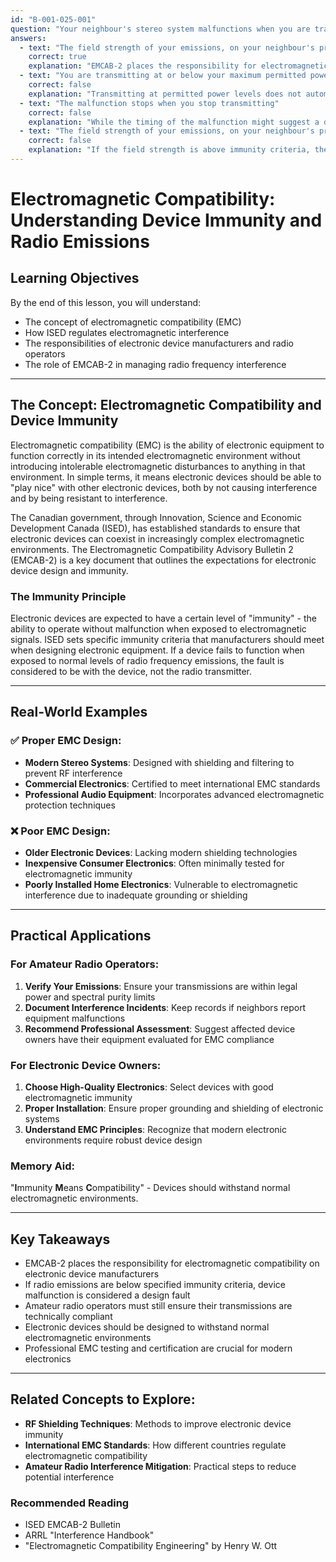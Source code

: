 ```yaml
---
id: "B-001-025-001"
question: "Your neighbour's stereo system malfunctions when you are transmitting. What provision in Electromagnetic Compatibility Advisory Bulletin EMCAB-2 deems the stereo system's lack of immunity is the cause?"
answers:
  - text: "The field strength of your emissions, on your neighbour's premises, is below Innovation, Science and Economic Development Canada's specified immunity criteria"
    correct: true
    explanation: "EMCAB-2 places the responsibility for electromagnetic compatibility on the equipment owner, not the radio transmitter operator. If the field strength of amateur radio emissions is below ISED's specified immunity criteria, the stereo system's susceptibility to interference is considered a design or installation fault of the electronic device itself. This means the stereo system should be able to withstand normal radio frequency emissions without malfunction."
  - text: "You are transmitting at or below your maximum permitted power"
    correct: false
    explanation: "Transmitting at permitted power levels does not automatically absolve an amateur radio operator from interference considerations. While staying within power limits is important, it doesn't guarantee that a nearby electronic device won't experience interference, especially if the device has poor electromagnetic immunity."
  - text: "The malfunction stops when you stop transmitting"
    correct: false
    explanation: "While the timing of the malfunction might suggest a direct connection to your transmission, this observation alone does not establish the legal or technical basis for determining interference responsibility under EMCAB-2. The advisory bulletin focuses on specific technical criteria, not just observable symptoms."
  - text: "The field strength of your emissions, on your neighbour's premises, is above Innovation, Science and Economic Development Canada's specified immunity criteria"
    correct: false
    explanation: "If the field strength is above immunity criteria, then the amateur radio operator might be responsible for the interference. This answer reverses the correct interpretation of EMCAB-2, which places the burden on electronic devices to have sufficient immunity when emissions are below specified thresholds."
---
```


# Electromagnetic Compatibility: Understanding Device Immunity and Radio Emissions

## Learning Objectives
By the end of this lesson, you will understand:
- The concept of electromagnetic compatibility (EMC)
- How ISED regulates electromagnetic interference
- The responsibilities of electronic device manufacturers and radio operators
- The role of EMCAB-2 in managing radio frequency interference

---

## The Concept: Electromagnetic Compatibility and Device Immunity

Electromagnetic compatibility (EMC) is the ability of electronic equipment to function correctly in its intended electromagnetic environment without introducing intolerable electromagnetic disturbances to anything in that environment. In simple terms, it means electronic devices should be able to "play nice" with other electronic devices, both by not causing interference and by being resistant to interference.

The Canadian government, through Innovation, Science and Economic Development Canada (ISED), has established standards to ensure that electronic devices can coexist in increasingly complex electromagnetic environments. The Electromagnetic Compatibility Advisory Bulletin 2 (EMCAB-2) is a key document that outlines the expectations for electronic device design and immunity.

### The Immunity Principle

Electronic devices are expected to have a certain level of "immunity" - the ability to operate without malfunction when exposed to electromagnetic signals. ISED sets specific immunity criteria that manufacturers should meet when designing electronic equipment. If a device fails to function when exposed to normal levels of radio frequency emissions, the fault is considered to be with the device, not the radio transmitter.

---

## Real-World Examples

### ✅ Proper EMC Design:
- **Modern Stereo Systems**: Designed with shielding and filtering to prevent RF interference
- **Commercial Electronics**: Certified to meet international EMC standards
- **Professional Audio Equipment**: Incorporates advanced electromagnetic protection techniques

### ❌ Poor EMC Design:
- **Older Electronic Devices**: Lacking modern shielding technologies
- **Inexpensive Consumer Electronics**: Often minimally tested for electromagnetic immunity
- **Poorly Installed Home Electronics**: Vulnerable to electromagnetic interference due to inadequate grounding or shielding

---

## Practical Applications

### For Amateur Radio Operators:
1. **Verify Your Emissions**: Ensure your transmissions are within legal power and spectral purity limits
2. **Document Interference Incidents**: Keep records if neighbors report equipment malfunctions
3. **Recommend Professional Assessment**: Suggest affected device owners have their equipment evaluated for EMC compliance

### For Electronic Device Owners:
1. **Choose High-Quality Electronics**: Select devices with good electromagnetic immunity
2. **Proper Installation**: Ensure proper grounding and shielding of electronic systems
3. **Understand EMC Principles**: Recognize that modern electronic environments require robust device design

### Memory Aid:
"**I**mmunity **M**eans **C**ompatibility" - Devices should withstand normal electromagnetic environments.

---

## Key Takeaways

- EMCAB-2 places the responsibility for electromagnetic compatibility on electronic device manufacturers
- If radio emissions are below specified immunity criteria, device malfunction is considered a design fault
- Amateur radio operators must still ensure their transmissions are technically compliant
- Electronic devices should be designed to withstand normal electromagnetic environments
- Professional EMC testing and certification are crucial for modern electronics

---

## Related Concepts to Explore:
- **RF Shielding Techniques**: Methods to improve electronic device immunity
- **International EMC Standards**: How different countries regulate electromagnetic compatibility
- **Amateur Radio Interference Mitigation**: Practical steps to reduce potential interference

### Recommended Reading
- ISED EMCAB-2 Bulletin
- ARRL "Interference Handbook"
- "Electromagnetic Compatibility Engineering" by Henry W. Ott